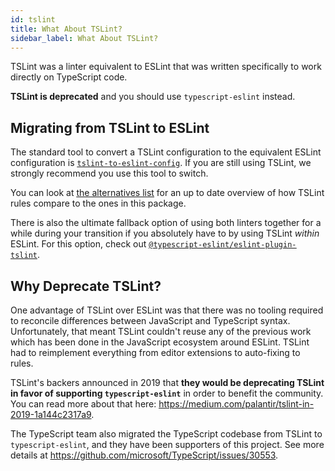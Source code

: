 ```yaml
---
id: tslint
title: What About TSLint?
sidebar_label: What About TSLint?
---
```


TSLint was a linter equivalent to ESLint that was written specifically to work directly on TypeScript code.

**TSLint is deprecated** and you should use `typescript-eslint` instead.

## Migrating from TSLint to ESLint

The standard tool to convert a TSLint configuration to the equivalent ESLint configuration is <u>[`tslint-to-eslint-config`](https://github.com/typescript-eslint/tslint-to-eslint-config)</u>.
If you are still using TSLint, we strongly recommend you use this tool to switch.

You can look at <u>[the alternatives list](https://github.com/typescript-eslint/typescript-eslint/blob/main/packages/eslint-plugin/TSLINT_RULE_ALTERNATIVES.md)</u> for an up to date overview of how TSLint rules compare to the ones in this package.

There is also the ultimate fallback option of using both linters together for a while during your transition if you
absolutely have to by using TSLint _within_ ESLint.
For this option, check out <u>[`@typescript-eslint/eslint-plugin-tslint`](../../packages/ESLint_Plugin_TSLint.mdx)</u>.

## Why Deprecate TSLint?

One advantage of TSLint over ESLint was that there was no tooling required to reconcile differences between JavaScript and TypeScript syntax.
Unfortunately, that meant TSLint couldn't reuse any of the previous work which has been done in the JavaScript ecosystem around ESLint.
TSLint had to reimplement everything from editor extensions to auto-fixing to rules.

TSLint's backers announced in 2019 that **they would be deprecating TSLint in favor of supporting `typescript-eslint`** in order to benefit the community.
You can read more about that here: <u>https://medium.com/palantir/tslint-in-2019-1a144c2317a9</u>.

The TypeScript team also migrated the TypeScript codebase from TSLint to `typescript-eslint`, and they have been supporters of this project.
See more details at <u>https://github.com/microsoft/TypeScript/issues/30553</u>.
